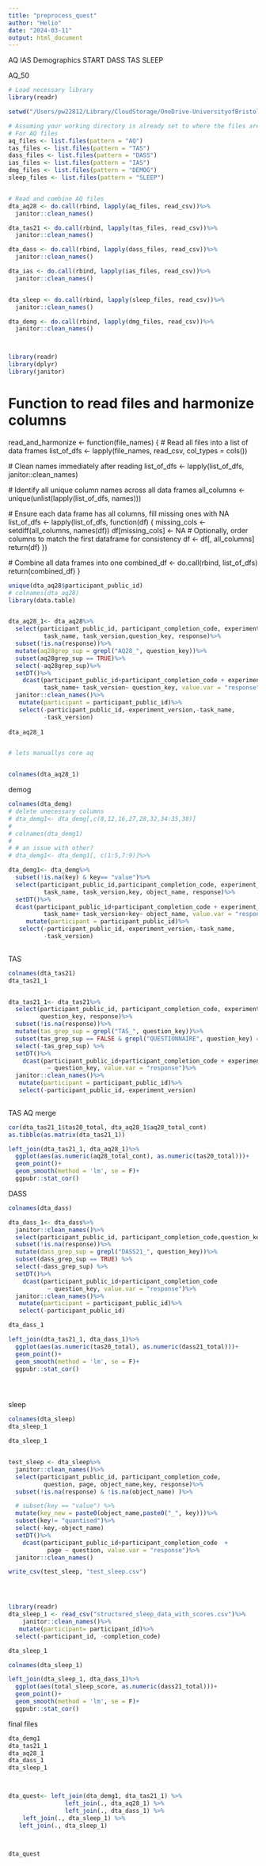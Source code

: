 ```yaml
---
title: "preprocess_quest"
author: "Helio"
date: "2024-03-11"
output: html_document
---
```







AQ
IAS
Demographics
START
DASS
TAS
SLEEP

AQ_50



```r

# Load necessary library
library(readr)

setwd("/Users/pw22812/Library/CloudStorage/OneDrive-UniversityofBristol/Research Projects/EmotionPhysio2024/2023-24 Project/Data backup/Questionnaires/for analysis")

# Assuming your working directory is already set to where the files are
# For AQ files
aq_files <- list.files(pattern = "AQ")
tas_files <- list.files(pattern = "TAS")
dass_files <- list.files(pattern = "DASS")
ias_files <- list.files(pattern = "IAS")
dmg_files <- list.files(pattern = "DEMOG")
sleep_files <- list.files(pattern = "SLEEP")


# Read and combine AQ files
dta_aq28 <- do.call(rbind, lapply(aq_files, read_csv))%>%
  janitor::clean_names()

dta_tas21 <- do.call(rbind, lapply(tas_files, read_csv))%>%
  janitor::clean_names()

dta_dass <- do.call(rbind, lapply(dass_files, read_csv))%>%
  janitor::clean_names()

dta_ias <- do.call(rbind, lapply(ias_files, read_csv))%>%
  janitor::clean_names()


dta_sleep <- do.call(rbind, lapply(sleep_files, read_csv))%>%
  janitor::clean_names()

dta_demg <- do.call(rbind, lapply(dmg_files, read_csv))%>%
  janitor::clean_names()



library(readr)
library(dplyr)
library(janitor)
```
# Function to read files and harmonize columns
read_and_harmonize <- function(file_names) {
  # Read all files into a list of data frames
  list_of_dfs <- lapply(file_names, read_csv, col_types = cols())

  # Clean names immediately after reading
  list_of_dfs <- lapply(list_of_dfs, janitor::clean_names)

  # Identify all unique column names across all data frames
  all_columns <- unique(unlist(lapply(list_of_dfs, names)))

  # Ensure each data frame has all columns, fill missing ones with NA
  list_of_dfs <- lapply(list_of_dfs, function(df) {
    missing_cols <- setdiff(all_columns, names(df))
    df[missing_cols] <- NA
    # Optionally, order columns to match the first dataframe for consistency
    df <- df[, all_columns]
    return(df)
  })

  # Combine all data frames into one
  combined_df <- do.call(rbind, list_of_dfs)
  return(combined_df)
}



```r

unique(dta_aq28$participant_public_id)
# colnames(dta_aq28)
library(data.table)


dta_aq28_1<- dta_aq28%>%
  select(participant_public_id, participant_completion_code, experiment_version, 
          task_name, task_version,question_key, response)%>%
  subset(!is.na(response))%>%
  mutate(aq28grep_sup = grepl("AQ28_", question_key))%>%
  subset(aq28grep_sup == TRUE)%>%
  select(-aq28grep_sup)%>%
  setDT()%>%
    dcast(participant_public_id+participant_completion_code + experiment_version+ 
          task_name+ task_version~ question_key, value.var = "response")%>%
  janitor::clean_names()%>%
   mutate(participant = participant_public_id)%>%
   select(-participant_public_id,-experiment_version,-task_name,
          -task_version)
  
dta_aq28_1


# lets manuallys core aq


colnames(dta_aq28_1)

```


demog


```r

colnames(dta_demg)
# delete unecessary columns
# dta_demg1<- dta_demg[,c(8,12,16,27,28,32,34:35,38)]
# 
# colnames(dta_demg1)
# 
# # an issue with other?
# dta_demg1<- dta_demg1[, c(1:5,7:9)]%>%

dta_demg1<- dta_demg%>%
  subset(!is.na(key) & key== "value")%>%
  select(participant_public_id,participant_completion_code, experiment_version, 
          task_name, task_version,key, object_name, response)%>%
  setDT()%>%
  dcast(participant_public_id+participant_completion_code + experiment_version+ 
          task_name+ task_version+key~ object_name, value.var = "response")%>%
     mutate(participant = participant_public_id)%>%
   select(-participant_public_id,-experiment_version,-task_name,
          -task_version)
  


```

TAS
```r
colnames(dta_tas21)
dta_tas21_1


dta_tas21_1<- dta_tas21%>%
  select(participant_public_id, participant_completion_code, experiment_version,
         question_key, response)%>%
  subset(!is.na(response))%>%
  mutate(tas_grep_sup = grepl("TAS_", question_key))%>%
  subset(tas_grep_sup == FALSE & grepl("QUESTIONNAIRE", question_key) == FALSE) %>%
  select(-tas_grep_sup) %>%
  setDT()%>%
    dcast(participant_public_id+participant_completion_code + experiment_version 
           ~ question_key, value.var = "response")%>%
  janitor::clean_names()%>%
   mutate(participant = participant_public_id)%>%
   select(-participant_public_id,-experiment_version)
  
```

TAS AQ merge

```r
cor(dta_tas21_1$tas20_total, dta_aq28_1$aq28_total_cont)
as.tibble(as.matrix(dta_tas21_1))

left_join(dta_tas21_1, dta_aq28_1)%>%
  ggplot(aes(as.numeric(aq28_total_cont), as.numeric(tas20_total)))+
  geom_point()+
  geom_smooth(method = 'lm', se = F)+
  ggpubr::stat_cor()


```

DASS

```r
colnames(dta_dass)

dta_dass_1<- dta_dass%>%
  janitor::clean_names()%>%
  select(participant_public_id, participant_completion_code,question_key, response)%>%
  subset(!is.na(response))%>%
  mutate(dass_grep_sup = grepl("DASS21_", question_key))%>%
  subset(dass_grep_sup == TRUE) %>%
  select(-dass_grep_sup) %>%
  setDT()%>%
    dcast(participant_public_id+participant_completion_code 
           ~ question_key, value.var = "response")%>%
  janitor::clean_names()%>%
   mutate(participant = participant_public_id)%>%
   select(-participant_public_id)

dta_dass_1

left_join(dta_tas21_1, dta_dass_1)%>%
  ggplot(aes(as.numeric(tas20_total), as.numeric(dass21_total)))+
  geom_point()+
  geom_smooth(method = 'lm', se = F)+
  ggpubr::stat_cor()





```
sleep

```r
colnames(dta_sleep)
dta_sleep_1

dta_sleep_1


test_sleep <- dta_sleep%>%
  janitor::clean_names()%>%
  select(participant_public_id, participant_completion_code, 
          question, page, object_name,key, response)%>%
  subset(!is.na(response) & !is.na(object_name) )%>%

  # subset(key == "value") %>%
  mutate(key_new = paste0(object_name,paste0("_", key)))%>%
  subset(key!= "quantised")%>%
  select(-key,-object_name)
  setDT()%>%
    dcast(participant_public_id+participant_completion_code  +
           page ~ question, value.var = "response")%>%
  janitor::clean_names()

write_csv(test_sleep, "test_sleep.csv")




library(readr)
dta_sleep_1 <- read_csv("structured_sleep_data_with_scores.csv")%>%
    janitor::clean_names()%>%
   mutate(participant= participant_id)%>%
  select(-participant_id, -completion_code)

dta_sleep_1

colnames(dta_sleep_1)

left_join(dta_sleep_1, dta_dass_1)%>%
  ggplot(aes(total_sleep_score, as.numeric(dass21_total)))+
  geom_point()+
  geom_smooth(method = 'lm', se = F)+
  ggpubr::stat_cor()
```



final files
```r
dta_demg1
dta_tas21_1
dta_aq28_1
dta_dass_1
dta_sleep_1



dta_quest<- left_join(dta_demg1, dta_tas21_1) %>%
                left_join(., dta_aq28_1) %>%
                left_join(., dta_dass_1) %>%
    left_join(., dta_sleep_1) %>%
   left_join(., dta_sleep_1) 



dta_quest
```

